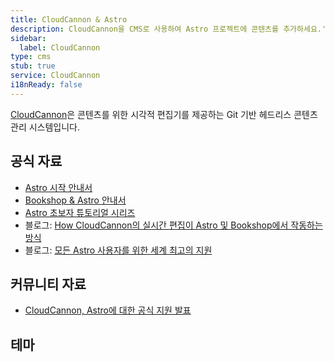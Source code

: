 ```yaml
---
title: CloudCannon & Astro
description: CloudCannon을 CMS로 사용하여 Astro 프로젝트에 콘텐츠를 추가하세요.'
sidebar:
  label: CloudCannon
type: cms
stub: true
service: CloudCannon
i18nReady: false
---
```



[CloudCannon](https://cloudcannon.com)은 콘텐츠를 위한 시각적 편집기를 제공하는 Git 기반 헤드리스 콘텐츠 관리 시스템입니다.

## 공식 자료

- [Astro 시작 안내서](https://cloudcannon.com/documentation/guides/astro-starter-guide/)
- [Bookshop & Astro 안내서](https://cloudcannon.com/documentation/guides/bookshop-astro-guide/)
- [Astro 초보자 튜토리얼 시리즈](https://cloudcannon.com/tutorials/astro-beginners-tutorial-series/)
- 블로그: [How CloudCannon의 실시간 편집이 Astro 및 Bookshop에서 작동하는 방식](https://cloudcannon.com/blog/how-cloudcannons-live-editing-works-with-astro-and-bookshop/)
- 블로그: [모든 Astro 사용자를 위한 세계 최고의 지원](https://cloudcannon.com/blog/out-of-this-world-support-for-all-astro-users/)

## 커뮤니티 자료 

- [CloudCannon, Astro에 대한 공식 지원 발표](https://astro.build/blog/astro-cloudcannon-support/)

## 테마

<Grid>
  <Card title="Sendit" href="https://astro.build/themes/details/sendit/" thumbnail="sendit.png"/>
</Grid>
